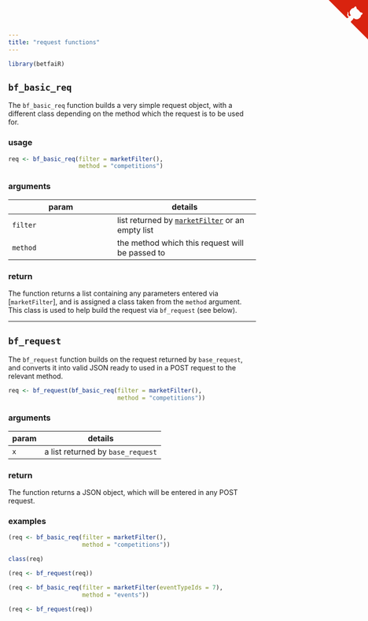 ```yaml
---
title: "request functions"
---
```


```r
library(betfaiR)
```

## `bf_basic_req`

The `bf_basic_req` function builds a very simple request object, with a different class depending on the method which the request is to be used for.

### usage

```r
req <- bf_basic_req(filter = marketFilter(),
                    method = "competitions")
```

### arguments

param | details
------|--------
`filter` | list returned by [`marketFilter`](marketFilter.html) or an empty list
`method` | the method which this request will be passed to

### return

The function returns a list containing any parameters entered via [`marketFilter`], and is assigned a class taken from the `method` argument.  This class is used to help build the request via `bf_request` (see below).

<hr>

## `bf_request`

The `bf_request` function builds on the request returned by `base_request`, and converts it into valid JSON ready to used in a POST request to the relevant method.

```r
req <- bf_request(bf_basic_req(filter = marketFilter(),
                               method = "competitions"))
```

### arguments

param | details
------|--------
`x` | a list returned by `base_request`

### return

The function returns a JSON object, which will be entered in any POST request.

### examples

```r
(req <- bf_basic_req(filter = marketFilter(),
                     method = "competitions"))

class(req)

(req <- bf_request(req))

(req <- bf_basic_req(filter = marketFilter(eventTypeIds = 7),
                     method = "events"))

(req <- bf_request(req))
```


<a href="https://github.com/durtal/betfaiR" class="github-corner"><svg width="80" height="80" viewBox="0 0 250 250" style="fill:#d9230f; color:#fcfcfc; position: absolute; top: 0; border: 0; right: 0;"><path d="M0,0 L115,115 L130,115 L142,142 L250,250 L250,0 Z"></path><path d="M128.3,109.0 C113.8,99.7 119.0,89.6 119.0,89.6 C122.0,82.7 120.5,78.6 120.5,78.6 C119.2,72.0 123.4,76.3 123.4,76.3 C127.3,80.9 125.5,87.3 125.5,87.3 C122.9,97.6 130.6,101.9 134.4,103.2" fill="currentColor" style="transform-origin: 130px 106px;" class="octo-arm"></path><path d="M115.0,115.0 C114.9,115.1 118.7,116.5 119.8,115.4 L133.7,101.6 C136.9,99.2 139.9,98.4 142.2,98.6 C133.8,88.0 127.5,74.4 143.8,58.0 C148.5,53.4 154.0,51.2 159.7,51.0 C160.3,49.4 163.2,43.6 171.4,40.1 C171.4,40.1 176.1,42.5 178.8,56.2 C183.1,58.6 187.2,61.8 190.9,65.4 C194.5,69.0 197.7,73.2 200.1,77.6 C213.8,80.2 216.3,84.9 216.3,84.9 C212.7,93.1 206.9,96.0 205.4,96.6 C205.1,102.4 203.0,107.8 198.3,112.5 C181.9,128.9 168.3,122.5 157.7,114.1 C157.9,116.9 156.7,120.9 152.7,124.9 L141.0,136.5 C139.8,137.7 141.6,141.9 141.8,141.8 Z" fill="currentColor" class="octo-body"></path></svg></a><style>.github-corner:hover .octo-arm{animation:octocat-wave 560ms ease-in-out}@keyframes octocat-wave{0%,100%{transform:rotate(0)}20%,60%{transform:rotate(-25deg)}40%,80%{transform:rotate(10deg)}}@media (max-width:500px){.github-corner:hover .octo-arm{animation:none}.github-corner .octo-arm{animation:octocat-wave 560ms ease-in-out}}</style>
